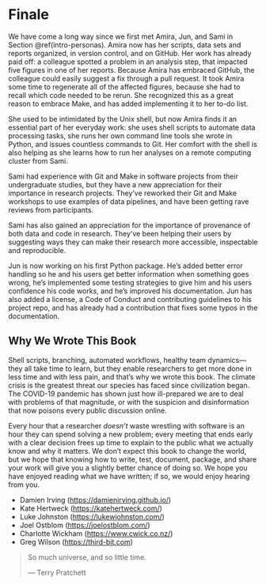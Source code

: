 # Finale {#finale}

We have come a long way since we first met Amira, Jun, and Sami in Section \@ref(intro-personas).
Amira now has her scripts, data sets and reports organized,
in version control,
and on GitHub.
Her work has already paid off:
a colleague spotted a problem in an analysis step,
that impacted five figures in one of her reports.
Because Amira has embraced GitHub,
the colleague could easily suggest a fix through a pull request.
It took Amira some time to regenerate all of the
affected figures, because she had to recall
which code needed to be rerun.
She recognized this as a great reason to embrace Make,
and has added implementing it to her to-do list.

She used to be intimidated by the Unix shell,
but now Amira finds it an essential part of her everyday work:
she uses shell scripts to automate data processing tasks,
she runs her own command line tools she wrote in Python,
and issues countless commands to Git.
Her comfort with the shell is also helping
as she learns how to run her analyses on a remote computing cluster
from Sami.

Sami had experience with Git and Make in software projects from
their undergraduate studies,
but they have a new appreciation for their importance in research projects.
They've reworked their Git and Make workshops to use examples of data pipelines,
and have been getting rave reviews from participants.

Sami has also gained an appreciation
for the importance of provenance
of both data and code in research.
They've been helping their users
by suggesting ways they can make their research more accessible, inspectable and reproducible.

Jun is now working on his first Python package.
He's added better error handling so he and his
users get better information when something goes wrong,
he's implemented some testing strategies to give him and his users confidence his code works, and
he's improved his documentation.
Jun has also added a license, a Code of Conduct and contributing guidelines to his project repo,
and has already had a contribution that fixes some typos in the documentation.

## Why We Wrote This Book

Shell scripts,
branching,
automated workflows,
healthy team dynamics---they all take time to learn,
but they enable researchers to get more done in less time and with less pain,
and that's why we wrote this book.
The climate crisis is the greatest threat our species has faced since civilization began.
The COVID-19 pandemic has shown just how ill-prepared we are to deal with problems of that magnitude,
or with the suspicion and disinformation that now poisons every public discussion online.

Every hour that a researcher *doesn't* waste wrestling with software
is an hour they can spend solving a new problem;
every meeting that ends early with a clear decision
frees up time to explain to the public what we actually know and why it matters.
We don't expect this book to change the world,
but we hope that knowing how to write, test, document, package, and share your work
will give you a slightly better chance of doing so.
We hope you have enjoyed reading what we have written;
if so,
we would enjoy hearing from you.

-   Damien Irving (<https://damienirving.github.io/>)
-   Kate Hertweck (<https://katehertweck.com/>)
-   Luke Johnston (<https://lukewjohnston.com/>)
-   Joel Ostblom (<https://joelostblom.com/>)
-   Charlotte Wickham (<https://www.cwick.co.nz/>)
-   Greg Wilson (<https://third-bit.com>)

> So much universe, and so little time.
>
> --- Terry Pratchett\index{Pratchett, Terry}
